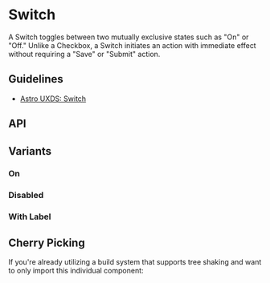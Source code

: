 
<Meta of={SwitchStories} />

# Switch

A Switch toggles between two mutually exclusive states such as "On" or "Off." Unlike a Checkbox, a Switch initiates an action with immediate effect without requiring a "Save" or "Submit" action.

## Guidelines

* [Astro UXDS: Switch](http://www.astrouxds.com/ui-components/switch)

<Canvas of={SwitchStories.Default} />

## API

<Controls />

## Variants

### On

<Canvas of={SwitchStories.On} />

### Disabled

<Canvas of={SwitchStories.Disabled} />

### With Label

<Canvas of={SwitchStories.WithLabel} />

## Cherry Picking

If you're already utilizing a build system that supports tree shaking and want to only import this individual component:

```js
import { RuxSwitch } from '@astrouxds/astro-web-components/dist/components/rux-switch'
customElements.define('rux-switch', RuxSwitch)
```
